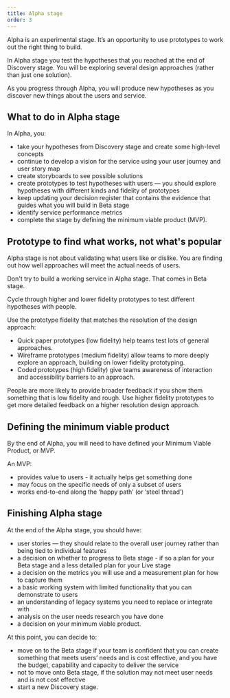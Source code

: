 ```yaml
---
title: Alpha stage
order: 3
---
```


Alpha is an experimental stage. It’s an opportunity to use prototypes to work out the right thing to build.

In Alpha stage you test the hypotheses that you reached at the end of Discovery stage. You will be exploring several design approaches (rather than just one solution).

As you progress through Alpha, you will produce new hypotheses as you discover new things about the users and service.

## What to do in Alpha stage

In Alpha, you:

- take your hypotheses from Discovery stage and create some high-level concepts
- continue to develop a vision for the service using your user journey and user story map
- create storyboards to see possible solutions
- create prototypes to test hypotheses with users — you should explore hypotheses with different kinds and fidelity of prototypes
- keep updating your decision register that contains the evidence that guides what you will build in Beta stage
- identify service performance metrics
- complete the stage by defining the minimum viable product (MVP).

## Prototype to find what works, not what's popular

Alpha stage is not about validating what users like or dislike. You are finding out how well approaches will meet the actual needs of users.

<PageAlert tone="warning">
	Don't try to build a working service in Alpha stage. That comes in Beta stage.
</PageAlert>

Cycle through higher and lower fidelity prototypes to test different hypotheses with people.

Use the prototype fidelity that matches the resolution of the design approach:

- Quick paper prototypes (low fidelity) help teams test lots of general approaches.
- Wireframe prototypes (medium fidelity) allow teams to more deeply explore an approach, building on lower fidelity prototyping.
- Coded prototypes (high fidelity) give teams awareness of interaction and accessibility barriers to an approach.

People are more likely to provide broader feedback if you show them something that is low fidelity and rough. Use higher fidelity prototypes to get more detailed feedback on a higher resolution design approach.

## Defining the minimum viable product

By the end of Alpha, you will need to have defined your Minimum Viable Product, or MVP.

An MVP:

- provides value to users - it actually helps get something done
- may focus on the specific needs of only a subset of users
- works end-to-end along the ‘happy path’ (or ‘steel thread’)

## Finishing Alpha stage

At the end of the Alpha stage, you should have:

- user stories — they should relate to the overall user journey rather than being tied to individual features
- a decision on whether to progress to Beta stage - if so a plan for your Beta stage and a less detailed plan for your Live stage
- a decision on the metrics you will use and a measurement plan for how to capture them
- a basic working system with limited functionality that you can demonstrate to users
- an understanding of legacy systems you need to replace or integrate with
- analysis on the user needs research you have done
- a decision on your minimum viable product.

At this point, you can decide to:

- move on to the Beta stage if your team is confident that you can create something that meets users’ needs and is cost effective, and you have the budget, capability and capacity to deliver the service
- not to move onto Beta stage, if the solution may not meet user needs and is not cost effective
- start a new Discovery stage.
